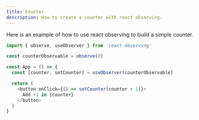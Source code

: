```yaml
---
title: Counter
description: How to create a counter with react observing.
---
```


Here is an example of how to use react observing to build a simple counter.

```ts lineNumbers
import { observe, useObserver } from 'react-observing'

const counterObservable = observe(0)

const App = () => {
  const [counter, setCounter] = useObserver(counterObservable)

  return (
    <button onClick={() => setCounter(counter + 1)}>
      Add +1 in {counter}
    </button>
  )
}
```
